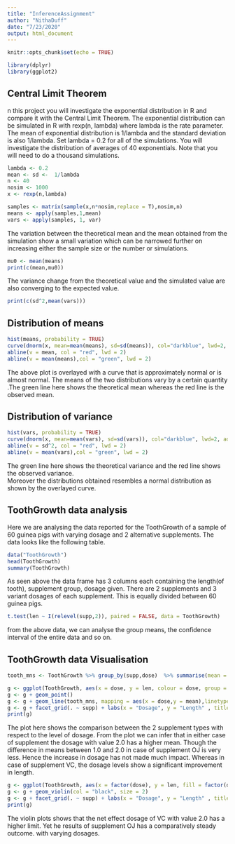 ```yaml
---
title: "InferenceAssignment"
author: "NithaDuff"
date: "7/23/2020"
output: html_document
---
```


```r
knitr::opts_chunk$set(echo = TRUE)
```

```r
library(dplyr)
library(ggplot2)
```
## Central Limit Theorem

n this project you will investigate the exponential distribution in R and compare it with the Central Limit Theorem. The exponential distribution can be simulated in R with rexp(n, lambda) where lambda is the rate parameter. The mean of exponential distribution is 1/lambda and the standard deviation is also 1/lambda. Set lambda = 0.2 for all of the simulations. You will investigate the distribution of averages of 40 exponentials. Note that you will need to do a thousand simulations.

```r
lambda <- 0.2
mean <- sd <-  1/lambda
n <- 40
nosim <- 1000
x <- rexp(n,lambda)
```

```r
samples <- matrix(sample(x,n*nosim,replace = T),nosim,n)
means <- apply(samples,1,mean)
vars <- apply(samples, 1, var)
```
The variation between the theoretical mean and the mean obtained from the simulation show a small variation which can be narrowed further on increasing either the sample size or the number or simulations.  
```r
mu0 <- mean(means)
print(c(mean,mu0))
```
The variance change from the theoretical value and the simulated value are also converging to the expected value.  
```r
print(c(sd^2,mean(vars)))
```
##  Distribution of means

```r
hist(means, probability = TRUE)
curve(dnorm(x, mean=mean(means), sd=sd(means)), col="darkblue", lwd=2, add=TRUE, yaxt="n")
abline(v = mean, col = "red", lwd = 2)
abline(v = mean(means),col = "green", lwd = 2)
```

The above plot is overlayed with a curve that is approximately normal or is almost normal. The means of the two distributions vary by a certain quantity .The green line here shows the theoretical mean whereas the red line is the observed mean.

##  Distribution of variance  

```r

hist(vars, probability = TRUE)
curve(dnorm(x, mean=mean(vars), sd=sd(vars)), col="darkblue", lwd=2, add=TRUE, yaxt="n")
abline(v = sd^2, col = "red", lwd = 2)
abline(v = mean(vars),col = "green", lwd = 2)
```

The green line here shows the theoretical variance and the red line shows the observed variance.  
Moreover the distributions obtained resembles a normal distribution as shown by the overlayed curve.

##  ToothGrowth data analysis

Here we are analysing the data reported for the ToothGrowth of a sample of 60 guinea pigs with varying dosage and 2 alternative supplements. The data looks like the following table.

```r
data("ToothGrowth")
head(ToothGrowth)
summary(ToothGrowth)
```

As seen above the data frame has 3 columns each containing the length(of tooth), supplement group, dosage given.
There are 2 supplements and 3 variant dosages of each supplement. This is equally divided between 60 guinea pigs.
```r
t.test(len ~ I(relevel(supp,2)), paired = FALSE, data = ToothGrowth)
```

from the above data, we can analyse the group means, the confidence interval of the entire data and so on.

##  ToothGrowth data Visualisation

```r
tooth_mns <- ToothGrowth %>% group_by(supp,dose)  %>% summarise(mean = mean(len)) %>% print()

g <- ggplot(ToothGrowth, aes(x = dose, y = len, colour = dose, group = supp))
g <- g + geom_point()
g <- g + geom_line(tooth_mns, mapping = aes(x = dose,y = mean),linetype = 2, size = 1, color = "red") 
g <- g + facet_grid(. ~ supp) + labs(x = "Dosage", y = "Length" , title = "Comparison in supplement vs dosage")
print(g)
```

The plot here shows the comparison between the 2 supplement types with respect to the level of dosage. From the plot we can infer that in either case of supplement the dosage with value 2.0 has a higher mean. Though the difference in means between 1.0 and 2.0 in case of supplement OJ is very less. Hence the increase in dosage has not made much impact. Whereas in case of supplement VC, the dosage levels show a significant improvement in length.

```r
g <- ggplot(ToothGrowth, aes(x = factor(dose), y = len, fill = factor(dose)))
g <- g + geom_violin(col = "black", size = 2)
g <- g + facet_grid(. ~ supp) + labs(x = "Dosage", y = "Length" , title = "Comparison in supplement vs dosage - density")
print(g)
```

The violin plots shows that the net effect dosage of VC with value 2.0 has a higher limit. Yet he results of supplement OJ has a comparatively steady outcome. with varying dosages.